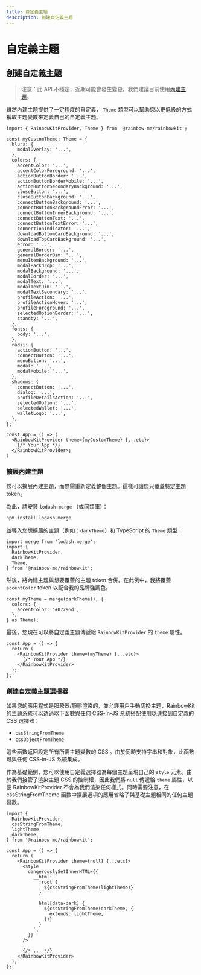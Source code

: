 ```yaml
---
title: 自定義主題
description: 創建自定義主題
---
```


# 自定義主題

## 創建自定義主題

> 注意：此 API 不穩定，近期可能會發生變更。我們建議目前使用[內建主題](/docs/theming)。

雖然內建主題提供了一定程度的自定義， `Theme` 類型可以幫助您以更低級的方式獲取主題變數來定義自己的自定義主題。

```tsx
import { RainbowKitProvider, Theme } from '@rainbow-me/rainbowkit';

const myCustomTheme: Theme = {
  blurs: {
    modalOverlay: '...',
  },
  colors: {
    accentColor: '...',
    accentColorForeground: '...',
    actionButtonBorder: '...',
    actionButtonBorderMobile: '...',
    actionButtonSecondaryBackground: '...',
    closeButton: '...',
    closeButtonBackground: '...',
    connectButtonBackground: '...',
    connectButtonBackgroundError: '...',
    connectButtonInnerBackground: '...',
    connectButtonText: '...',
    connectButtonTextError: '...',
    connectionIndicator: '...',
    downloadBottomCardBackground: '...',
    downloadTopCardBackground: '...',
    error: '...',
    generalBorder: '...',
    generalBorderDim: '...',
    menuItemBackground: '...',
    modalBackdrop: '...',
    modalBackground: '...',
    modalBorder: '...',
    modalText: '...',
    modalTextDim: '...',
    modalTextSecondary: '...',
    profileAction: '...',
    profileActionHover: '...',
    profileForeground: '...',
    selectedOptionBorder: '...',
    standby: '...',
  },
  fonts: {
    body: '...',
  },
  radii: {
    actionButton: '...',
    connectButton: '...',
    menuButton: '...',
    modal: '...',
    modalMobile: '...',
  },
  shadows: {
    connectButton: '...',
    dialog: '...',
    profileDetailsAction: '...',
    selectedOption: '...',
    selectedWallet: '...',
    walletLogo: '...',
  },
};

const App = () => (
  <RainbowKitProvider theme={myCustomTheme} {...etc}>
    {/* Your App */}
  </RainbowKitProvider>;
)
```

### 擴展內建主題

您可以擴展內建主題，而無需重新定義整個主題。這樣可讓您只覆蓋特定主題 token。

為此，請安裝 `lodash.merge` （或同類庫）：

```bash
npm install lodash.merge
```

並導入您想擴展的主題（例如：`darkTheme`）和 TypeScript 的 `Theme` 類型：

```tsx
import merge from 'lodash.merge';
import {
  RainbowKitProvider,
  darkTheme,
  Theme,
} from '@rainbow-me/rainbowkit';
```

然後，將內建主題與想要覆蓋的主題 token 合併。在此例中，我將覆蓋 `accentColor` token 以配合我的品牌強調色。

```tsx
const myTheme = merge(darkTheme(), {
  colors: {
    accentColor: '#07296d',
  },
} as Theme);
```

最後，您現在可以將自定義主題傳遞給 `RainbowKitProvider` 的 `theme` 屬性。

```tsx
const App = () => {
  return (
    <RainbowKitProvider theme={myTheme} {...etc}>
      {/* Your App */}
    </RainbowKitProvider>
  );
};
```

### 創建自定義主題選擇器

如果您的應用程式是服務器/靜態渲染的，並允許用戶手動切換主題，RainbowKit 的主題系統可以透過以下函數與任何 CSS-in-JS 系統搭配使用以連接到自定義的 CSS 選擇器：

- `cssStringFromTheme`
- `cssObjectFromTheme`

這些函數返回設定所有所需主題變數的 CSS 。由於同時支持字串和對象，此函數可與任何 CSS-in-JS 系統集成。

作為基礎範例，您可以使用自定義選擇器為每個主題呈現自己的 `style` 元素。由於我們接管了渲染主題 CSS 的控制權，因此我們將 `null` 傳遞給 `theme` 屬性，以便 RainbowKitProvider 不會為我們渲染任何樣式。同時需要注意，在 cssStringFromTheme 函數中擴展選項的應用省略了與基礎主題相同的任何主題變數。

```tsx
import {
  RainbowKitProvider,
  cssStringFromTheme,
  lightTheme,
  darkTheme,
} from '@rainbow-me/rainbowkit';

const App = () => {
  return (
    <RainbowKitProvider theme={null} {...etc}>
      <style
        dangerouslySetInnerHTML={{
          __html: `
            :root {
              ${cssStringFromTheme(lightTheme)}
            }

            html[data-dark] {
              ${cssStringFromTheme(darkTheme, {
                extends: lightTheme,
              })}
            }
          `,
        }}
      />

      {/* ... */}
    </RainbowKitProvider>
  );
};
```
